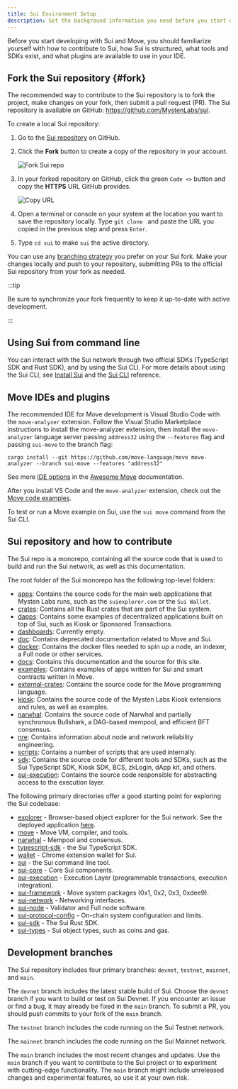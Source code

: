 ```yaml
---
title: Sui Environment Setup
description: Get the background information you need before you start developing on Sui. Learn the layout of the Sui monorepository and the suggested develoment environment for working with Move.
---
```


Before you start developing with Sui and Move, you should familiarize yourself with how to contribute to Sui, how Sui is structured, what tools and SDKs exist, and what plugins are available to use in your IDE.

## Fork the Sui repository {#fork}

The recommended way to contribute to the Sui repository is to fork the project, make changes on your fork, then submit a pull request (PR). The Sui repository is available on GitHub: https://github.com/MystenLabs/sui.

To create a local Sui repository:

1. Go to the [Sui repository](https://github.com/MystenLabs/sui) on GitHub.
1. Click the **Fork** button to create a copy of the repository in your account.

    ![Fork Sui repo](./images/fork.png)

1. In your forked repository on GitHub, click the green `Code <>` button and copy the **HTTPS** URL GitHub provides.

    ![Copy URL](./images/gh-url.png)

1. Open a terminal or console on your system at the location you want to save the repository locally. Type `git clone ` and paste the URL you copied in the previous step and press `Enter`.
1. Type `cd sui` to make `sui` the active directory.

You can use any [branching strategy](https://docs.github.com/en/pull-requests/collaborating-with-pull-requests/proposing-changes-to-your-work-with-pull-requests/creating-and-deleting-branches-within-your-repository) you prefer on your Sui fork. Make your changes locally and push to your repository, submitting PRs to the official Sui repository from your fork as needed.

:::tip

Be sure to synchronize your fork frequently to keep it up-to-date with active development.

:::


## Using Sui from command line

You can interact with the Sui network through two official SDKs (TypeScript SDK and Rust SDK), and by using the Sui CLI. For more details about using the Sui CLI, see [Install Sui](./sui-install.mdx) and the [Sui CLI](/references/cli.mdx) reference.

## Move IDEs and plugins

The recommended IDE for Move development is Visual Studio Code with the `move-analyzer` extension. Follow the Visual Studio Marketplace instructions to install the move-analyzer extension, then install the `move-analyzer` language server passing `address32` using the `--features` flag and passing `sui-move` to the branch flag:

```shell
cargo install --git https://github.com/move-language/move move-analyzer --branch sui-move --features "address32"
```

See more [IDE options](https://github.com/MystenLabs/awesome-move#ides) in the [Awesome Move](https://github.com/MystenLabs/awesome-move) documentation.

After you install VS Code and the `move-analyzer` extension, check out the [Move code examples](https://github.com/MystenLabs/sui/tree/main/examples/move).

To test or run a Move example on Sui, use the `sui move` command from the Sui CLI.

## Sui repository and how to contribute

The Sui repo is a monorepo, containing all the source code that is used to build and run the Sui network, as well as this documentation.

The root folder of the Sui monorepo has the following top-level folders:

- [apps](https://github.com/MystenLabs/sui/tree/main/apps): Contains the source code for the main web applications that Mysten Labs runs, such as the `suiexplorer.com` or the `Sui Wallet`.
- [crates](https://github.com/MystenLabs/sui/tree/main/crates): Contains all the Rust crates that are part of the Sui system.
- [dapps](https://github.com/MystenLabs/sui/tree/main/dapps): Contains some examples of decentralized applications built on top of Sui, such as Kiosk or Sponsored Transactions.
- [dashboards](https://github.com/MystenLabs/sui/tree/main/dashboards): Currently empty.
- [doc](https://github.com/MystenLabs/sui/tree/main/doc): Contains deprecated documentation related to Move and Sui.
- [docker](https://github.com/MystenLabs/sui/tree/main/docker): Contains the docker files needed to spin up a node, an indexer, a Full node or other services.
- [docs](https://github.com/MystenLabs/sui/tree/main/docs): Contains this documentation and the source for this site.
- [examples](https://github.com/MystenLabs/sui/tree/main/examples): Contains examples of apps written for Sui and smart contracts written in Move.
- [external-crates](https://github.com/MystenLabs/sui/tree/main/external-crates): Contains the source code for the Move programming language.
- [kiosk](https://github.com/MystenLabs/sui/tree/main/kiosk): Contains the source code of the Mysten Labs Kiosk extensions and rules, as well as examples.
- [narwhal](https://github.com/MystenLabs/sui/tree/main/narwhal): Contains the source code of Narwhal and partially synchronous Bullshark, a DAG-based mempool, and efficient BFT consensus.
- [nre](https://github.com/MystenLabs/sui/tree/main/nre): Contains information about node and network reliability engineering.
- [scripts](https://github.com/MystenLabs/sui/tree/main/scripts): Contains a number of scripts that are used internally.
- [sdk](https://github.com/MystenLabs/sui/tree/main/sdk): Contains the source code for different tools and SDKs, such as the Sui TypeScript SDK, Kiosk SDK, BCS, zkLogin, dApp kit, and others.
- [sui-execution](https://github.com/MystenLabs/sui/tree/main/sui-execution): Contains the source code responsible for abstracting access to the execution layer.

The following primary directories offer a good starting point for exploring the Sui codebase:

- [explorer](https://github.com/MystenLabs/sui/tree/main/apps/explorer) - Browser-based object explorer for the Sui network. See the deployed application [here](https://suiexplorer.com).
- [move](https://github.com/MystenLabs/sui/tree/main/external-crates/move) - Move VM, compiler, and tools.
- [narwhal](https://github.com/MystenLabs/sui/tree/main/narwhal) - Mempool and consensus.
- [typescript-sdk](https://github.com/MystenLabs/sui/tree/main/sdk/typescript/) - the Sui TypeScript SDK.
- [wallet](https://github.com/MystenLabs/sui/tree/main/apps/wallet) - Chrome extension wallet for Sui.
- [sui](https://github.com/MystenLabs/sui/tree/main/crates/sui) - the Sui command line tool.
- [sui-core](https://github.com/MystenLabs/sui/tree/main/crates/sui-core) - Core Sui components.
- [sui-execution](https://github.com/MystenLabs/sui/tree/main/sui-execution) - Execution Layer (programmable transactions, execution integration).
- [sui-framework](https://github.com/MystenLabs/sui/tree/main/crates/sui-framework) - Move system packages (0x1, 0x2, 0x3, 0xdee9).
- [sui-network](https://github.com/MystenLabs/sui/tree/main/crates/sui-network) - Networking interfaces.
- [sui-node](https://github.com/MystenLabs/sui/tree/main/crates/sui-node) - Validator and Full node software.
- [sui-protocol-config](https://github.com/MystenLabs/sui/tree/main/crates/sui-protocol-config) - On-chain system configuration and limits.
- [sui-sdk](https://github.com/MystenLabs/sui/tree/main/crates/sui-sdk) - The Sui Rust SDK.
- [sui-types](https://github.com/MystenLabs/sui/tree/main/crates/sui-types) - Sui object types, such as coins and gas.

## Development branches

The Sui repository includes four primary branches: `devnet`, `testnet`, `mainnet`, and `main`.

The `devnet` branch includes the latest stable build of Sui. Choose the `devnet` branch if you want to build or test on Sui Devnet. If you encounter an issue or find a bug, it may already be fixed in the `main` branch. To submit a PR, you should push commits to your fork of the `main` branch.

The `testnet` branch includes the code running on the Sui Testnet network.

The `mainnet` branch includes the code running on the Sui Mainnet network.

The `main` branch includes the most recent changes and updates. Use the `main` branch if you want to contribute to the Sui project or to experiment with cutting-edge functionality. The `main` branch might include unreleased changes and experimental features, so use it at your own risk.
